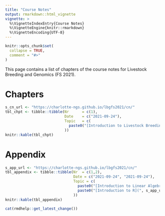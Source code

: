 ```yaml
---
title: "Course Notes"
output: rmarkdown::html_vignette
vignette: >
  %\VignetteIndexEntry{Course Notes}
  %\VignetteEngine{knitr::rmarkdown}
  %\VignetteEncoding{UTF-8}
---
```


```r
knitr::opts_chunk$set(
  collapse = TRUE,
  comment = "#>"
)
```

This page contains a list of chapters of the course notes for Livestock Breeding and Genomics  (FS 2021).

# Chapters

```r
s_cn_url <- "https://charlotte-ngs.github.io/lbgfs2021/cn/"
tbl_chpt <- tibble::tibble(Nr      = c(1),
                           Date    = c("2021-09-24"),
                           Topic   = c(
                             paste0("[Introduction to Livestock Breeding and Genomics](", s_cn_url, "01_intro_lbg.pdf)", collapse = "")
                           ))
knitr::kable(tbl_chpt)
```


# Appendix

```r
s_app_url <- "https://charlotte-ngs.github.io/lbgfs2021/cn/"
tbl_appendix <- tibble::tibble(Nr  = c(1,2),
                               Date = c("2021-09-24", "2021-09-24"),
                               Topic = c(
                                 paste0("[Introduction to Linear Algebra](", s_app_url, "A01_intro_linalg.pdf)", collapse = ""),
                                 paste0("[Introduction to R](", s_app_url, "A02_intro_r.pdf)", collapse = "")
                               ))
knitr::kable(tbl_appendix)
```


```r
cat(rmdhelp::get_latest_change())
```

